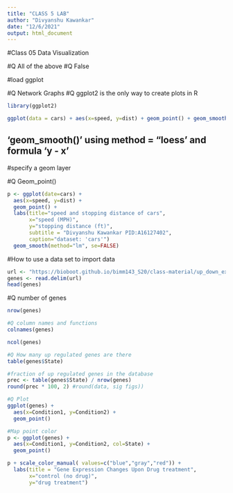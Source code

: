 ```yaml
---
title: "CLASS 5 LAB"
author: "Divyanshu Kawankar"
date: "12/6/2021"
output: html_document
---
```


#Class 05 Data Visualization

#Q All of the above
#Q False

#load ggplot

#Q Network Graphs
#Q ggplot2 is the only way to create plots in R
```r
library(ggplot2)

ggplot(data = cars) + aes(x=speed, y=dist) + geom_point() + geom_smooth()
```

## 'geom_smooth() ' using method = "loess' and formula 'y - x'

#specify a geom layer

#Q Geom_point()

```r
p <- ggplot(date=cars) + 
  aes(x=speed, y=dist) + 
  geom_point() + 
  labs(title="speed and stopping distance of cars", 
       x="speed (MPH)", 
       y="stopping distance (ft)", 
       subtitle = "Divyanshu Kawankar PID:A16127402",
       caption="dataset: 'cars'")
  geom_smooth(method="lm", se=FALSE)
```
#How to use a data set to import data

```r
url <- "https://bioboot.github.io/bimm143_S20/class-material/up_down_expression.txt"
genes <- read.delim(url)
head(genes)

```

#Q number of genes

```r
nrow(genes)
```

```r
#Q column names and functions
colnames(genes)

ncol(genes)

#Q How many up regulated genes are there
table(genes$State)

#fraction of up regulated genes in the database
prec <- table(genes$State) / nrow(genes)
round(prec * 100, 2) #round(data, sig figs))

#Q Plot
ggplot(genes) + 
  aes(x=Condition1, y=Condition2) +
  geom_point()

#Map point color
p <- ggplot(genes) +
  aes(x=Condition1, y=Condition2, col=State) + 
  geom_point()

p + scale_color_manual( values=c("blue","gray","red")) + 
  labs(title = "Gene Expression Changes Upon Drug treatment",
       x="control (no drug)",
       y="drug treatment")

```

